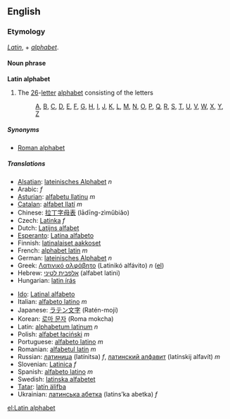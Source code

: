 ==English==
{{Wikipedia}}
===Etymology===
''[[Latin]]'', + ''[[alphabet]]''.
====Noun phrase====
'''Latin alphabet'''

#The [[26]]-[[letter]] [[alphabet]] consisting of the letters
#:[[A]], [[B]], [[C]], [[D]], [[E]], [[F]], [[G]], [[H]], [[I]], [[J]], [[K]], [[L]], [[M]], [[N]], [[O]], [[P]], [[Q]], [[R]], [[S]], [[T]], [[U]], [[V]], [[W]], [[X]], [[Y]], [[Z]]

=====Synonyms=====
*[[Roman alphabet]]

===== Translations =====
{{top}}
*[[Alsatian]]: [[lateinisches Alphabet]] ''n''
*Arabic: {{ARchar|[[كتابة اللاتينية]]}} {{IPAchar(kitáːba al-latiníyya)}} ''f''
*[[Asturian]]: [[alfabetu llatinu]] ''m''
*[[Catalan]]: [[alfabet llatí]]  ''m''
*Chinese: [[拉丁字母表]] (lādīng-zìmǔbiǎo)
*Czech: [[Latinka]] ''f''
*Dutch: [[Latijns alfabet]]
*[[Esperanto]]: [[Latina alfabeto]]
*Finnish: [[latinalaiset aakkoset]]
*French: [[alphabet latin]] ''m''
*German: [[lateinisches Alphabet]] ''n''
*Greek: [[Λατινικό αλφάβητο]] (Latinikó alfávito) ''n'' ([[:el:Λατινικό αλφάβητο|el]])
*Hebrew: [[אלפבית לטיני]] (alfabet latini)
*Hungarian: [[latin írás]]
{{mid}}
*[[Ido]]: [[Latinal alfabeto]]
*Italian: [[alfabeto latino]] ''m''
*Japanese: [[ラテン文字]] (Ratén-moji)
*Korean: [[로마 문자]] (Roma mokcha)
*Latin: [[alphabetum latinum]] ''n''
*Polish: [[alfabet łaciński]] ''m''
*Portuguese: [[alfabeto latino]] ''m''
*Romanian: [[alfabetul latin]] ''m''
*Russian: [[латиница]] (latínitsa) ''f'', [[латинский алфавит]] (latínskij alfavít) ''m''
*Slovenian: [[Latinica]] ''f''
*Spanish: [[alfabeto latino]] ''m''
*Swedish: [[latinska alfabetet]]
*[[Tatar]]: [[latín älifba]]
*Ukrainian: [[латинська абетка]] (latins’ka abetka) ''f''
{{bottom}}

[[el:Latin alphabet]]